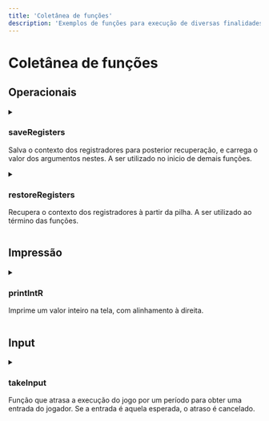 ```yaml
---
title: 'Coletânea de funções'
description: 'Exemplos de funções para execução de diversas finalidades'
---
```



# Coletânea de funções
<DynamicSection>

## Operacionais

<details><summary>

### saveRegisters
Salva o contexto dos registradores para posterior recuperação, e carrega o valor dos argumentos nestes. A ser utilizado no inicio de demais funções.

</summary>

#### Argumentos
Nenhum
#### Retorna
Nada

```asmatmel
saveRegisters:
    pop r0         ; Armazena o endereço de retorno da função
    push r1
    push r2
    push r3
    push r4
    push r5
    push r6
    push r7
    push r0        ; Coloca-o de volta no topo da pilha
    load r1, Arg1
    load r2, Arg2
    load r3, Arg3
    load r4, Arg4
    load r5, Arg5
    load r6, Arg6
    load r7, Arg7
    loadn r0, #0
    rts            ; Desempilha e retorna.
```
</details>

<details><summary>

### restoreRegisters
Recupera o contexto dos registradores à partir da pilha. A ser utilizado ao término das funções.
</summary>

#### Argumentos
Nenhum

#### Retorna
Nada

```asmatmel
restoreRegisters:
    pop r0
    pop r7
    pop r6
    pop r5
    pop r4
    pop r3
    pop r2
    pop r1
    push r0
    loadn r0, #0
    rts
        ```
</details>

:::warning
As funções [saveRegisters](#saveRegisters) e [restoreRegisters](#restoreRegisters) são requeridas para o funcionamento de muitas outras funções aqui exibidas.
:::
</DynamicSection>

<DynamicSection>

## Matemáticas

<details><summary>

### screenPosition

 Dados valores para linha e coluna, retorna o índice que corresponde a posição esperada na tela. Valores maiores que aqueles definidos em `HEIGHT` e `WIDTH` descrevem voltas na tela.
 Dados valores para linha e coluna, retorna o índice que corresponde a posição esperada na tela. Valores maiores que aqueles definidos em `HEIGHT` e `WIDTH` descrevem voltas na tela.

</summary>

#### Argumentos
| Label   | Valor esperado   |
| :---    | :---             |
| Arg1    | Linha            |
| Arg2    | Coluna           |
| HEIGHT  | Altura da tela   |
| WIDTH   | Largura da tela  |

#### Returna
| Label  | Valor esperado             |
| :---   | :---                       |
| Ret    | Índice da posição na tela  |

```asmatmel
screenPosition:
    call saveRegisters
    load r3, HEIGHT
    load r4, WIDTH
    mod r1, r1, r3
    mul r1, r1, r4
    mod r2, r2, r4
    add r1, r1, r2
    store Ret, r1
    call restoreRegisters
    rts
```
</details>
</DynamicSection>

## Impressão

<DynamicSection>

<details><summary>

### printIntR
Imprime um valor inteiro na tela, com alinhamento à direita.

</summary>

#### Argumentos
| Label  | Valor esperado                             |
| :---   | :---                                       |
| Arg1   | Inteiro a ser impresso                     |
| Arg2   | Posição na tela donde começar a impressão  |
| Arg3   | Valor de cor para imprimir o número        |


#### Retorna
Nada

```asmatmel
printIntR:
    call saveRegisters
    loadn r4, #10        ; carrega o valor 10 para aplicar a operação de módulo
    loadn r5, #'0'       ; carrega o valor índice do caractere 0

    pirLoop:             ; inicia o laço de impressão
        mod r6, r1, r4   ; obtém o dígito menos significativo de r1
        add r6, r5, r6   ; aplica-o como um deslocamento no mapa de caracteres
        add r6, r6, r3   ; aplica o valor da cor
        outchar r6, r2   ; imprime o caractere na posição r2
        div r1, r1, r4   ; divisão inteira de r1 por 10
        jz pirEnd        ; sai do loop se r1 = 0
        dec r2           ; caso contrário, decrementa r2
        jmp pirLoop      ; e continua

    pirEnd:
        call restoreRegisters
        rts
```

</details>
</DynamicSection>

<DynamicSection>

## Input

<details><summary>

### takeInput
Função que atrasa a execução do jogo por um período
para obter uma entrada do jogador. Se a entrada é aquela
esperada, o atraso é cancelado.
</summary>

#### Argumentos
| Label  | Valor esperado    |
| :---   | :---              |
| Arg1   | Fator de atraso   |
| Arg2   | Entrada esperada  |

#### Retorna
| Label  | Valor esperado    |
| :---   | :---              |
| Ret | 0, se não foi pressionada nenhuma tecla, caso contrário, o valor ASCII da tecla pressionada |

```asmatmel
takeInput:
    call saveRegisters
    loadn r3, #1000 ; Atraso base, implica um microssegundo em 1 MHz
    loadn r4, #255  ; Valor padrão retornado por inchar quando não é detectado o pressionamento de qualquer tecla
    store Ret, r0

    delay_A:
        mov r5, r1
        delay_B:
            inchar r6
            cmp r4, r6
            jeq delayContinue
            store Ret, r6
            cmp r2, r6
            jeq delayEnd
    delayContinue:
        dec r5
        jnz delay_B
        dec r3
        jnz delay_A
    delayEnd:
    call restoreRegisters
    rts
```
:::tip
A função takeInput pode ser utilizada para dar ao jogo uma dado intervalo entre as ações. Para tal basta passar o valor esperado para interromper o intervalo como sendo um que não pode ser correspondido: `0`.
:::
</details>
</DynamicSection>
